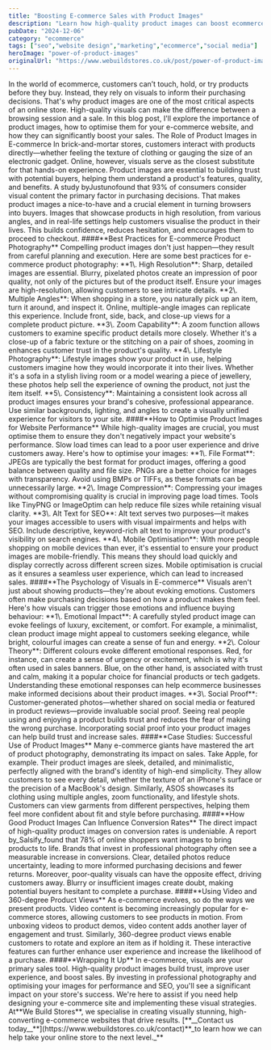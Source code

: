 ```yaml
---
title: "Boosting E-commerce Sales with Product Images"
description: "Learn how high-quality product images can boost ecommerce sales by building trust, enhancing customer experience, and driving conversions."
pubDate: "2024-12-06"
category: "ecommerce"
tags: ["seo","website design","marketing","ecommerce","social media"]
heroImage: "power-of-product-images"
originalUrl: "https://www.webuildstores.co.uk/post/power-of-product-images"
---
```



<BlogHeroImage src={heroImage} alt="Boosting E-commerce Sales with Product Images" />
In the world of ecommerce, customers can’t touch, hold, or try products before they buy. Instead, they rely on visuals to inform their purchasing decisions.
That's why product images are one of the most critical aspects of an online store. High-quality visuals can make the difference between a browsing session and a sale.
In this blog post, I'll explore the importance of product images, how to optimise them for your e-commerce website, and how they can significantly boost your sales.
The Role of Product Images in E-commerce
In brick-and-mortar stores, customers interact with products directly—whether feeling the texture of clothing or gauging the size of an electronic gadget. Online, however, visuals serve as the closest substitute for that hands-on experience. Product images are essential to building trust with potential buyers, helping them understand a product's features, quality, and benefits.
A study byJustunofound that 93% of consumers consider visual content the primary factor in purchasing decisions. That makes product images a nice-to-have and a crucial element in turning browsers into buyers.
Images that showcase products in high resolution, from various angles, and in real-life settings help customers visualise the product in their lives. This builds confidence, reduces hesitation, and encourages them to proceed to checkout.
####**Best Practices for E-commerce Product Photography**
Compelling product images don't just happen—they result from careful planning and execution. Here are some best practices for e-commerce product photography:
**1\. High Resolution**: Sharp, detailed images are essential. Blurry, pixelated photos create an impression of poor quality, not only of the pictures but of the product itself. Ensure your images are high-resolution, allowing customers to see intricate details.
**2\. Multiple Angles**: When shopping in a store, you naturally pick up an item, turn it around, and inspect it. Online, multiple-angle images can replicate this experience. Include front, side, back, and close-up views for a complete product picture.
**3\. Zoom Capability**: A zoom function allows customers to examine specific product details more closely. Whether it's a close-up of a fabric texture or the stitching on a pair of shoes, zooming in enhances customer trust in the product's quality.
**4\. Lifestyle Photography**: Lifestyle images show your product in use, helping customers imagine how they would incorporate it into their lives. Whether it's a sofa in a stylish living room or a model wearing a piece of jewellery, these photos help sell the experience of owning the product, not just the item itself.
**5\. Consistency**: Maintaining a consistent look across all product images ensures your brand's cohesive, professional appearance. Use similar backgrounds, lighting, and angles to create a visually unified experience for visitors to your site.
####**How to Optimise Product Images for Website Performance**
While high-quality images are crucial, you must optimise them to ensure they don't negatively impact your website's performance. Slow load times can lead to a poor user experience and drive customers away. Here's how to optimise your images:
**1\. File Format**: JPEGs are typically the best format for product images, offering a good balance between quality and file size. PNGs are a better choice for images with transparency. Avoid using BMPs or TIFFs, as these formats can be unnecessarily large.
**2\. Image Compression**: Compressing your images without compromising quality is crucial in improving page load times. Tools like TinyPNG or ImageOptim can help reduce file sizes while retaining visual clarity.
**3\. Alt Text for SEO**: Alt text serves two purposes—it makes your images accessible to users with visual impairments and helps with SEO. Include descriptive, keyword-rich alt text to improve your product's visibility on search engines.
**4\. Mobile Optimisation**: With more people shopping on mobile devices than ever, it's essential to ensure your product images are mobile-friendly. This means they should load quickly and display correctly across different screen sizes. Mobile optimisation is crucial as it ensures a seamless user experience, which can lead to increased sales.
####**The Psychology of Visuals in E-commerce**
Visuals aren't just about showing products—they're about evoking emotions. Customers often make purchasing decisions based on how a product makes them feel. Here's how visuals can trigger those emotions and influence buying behaviour:
**1\. Emotional Impact**: A carefully styled product image can evoke feelings of luxury, excitement, or comfort. For example, a minimalist, clean product image might appeal to customers seeking elegance, while bright, colourful images can create a sense of fun and energy.
**2\. Colour Theory**: Different colours evoke different emotional responses. Red, for instance, can create a sense of urgency or excitement, which is why it's often used in sales banners. Blue, on the other hand, is associated with trust and calm, making it a popular choice for financial products or tech gadgets. Understanding these emotional responses can help ecommerce businesses make informed decisions about their product images.
**3\. Social Proof**: Customer-generated photos—whether shared on social media or featured in product reviews—provide invaluable social proof. Seeing real people using and enjoying a product builds trust and reduces the fear of making the wrong purchase. Incorporating social proof into your product images can help build trust and increase sales.
####**Case Studies: Successful Use of Product Images**
Many e-commerce giants have mastered the art of product photography, demonstrating its impact on sales. Take Apple, for example. Their product images are sleek, detailed, and minimalistic, perfectly aligned with the brand's identity of high-end simplicity.
They allow customers to see every detail, whether the texture of an iPhone's surface or the precision of a MacBook's design.
Similarly, ASOS showcases its clothing using multiple angles, zoom functionality, and lifestyle shots. Customers can view garments from different perspectives, helping them feel more confident about fit and style before purchasing.
####**How Good Product Images Can Influence Conversion Rates**
The direct impact of high-quality product images on conversion rates is undeniable. A report by_Salsify_found that 78% of online shoppers want images to bring products to life.
Brands that invest in professional photography often see a measurable increase in conversions. Clear, detailed photos reduce uncertainty, leading to more informed purchasing decisions and fewer returns.
Moreover, poor-quality visuals can have the opposite effect, driving customers away. Blurry or insufficient images create doubt, making potential buyers hesitant to complete a purchase.
####**Using Video and 360-degree Product Views**
As e-commerce evolves, so do the ways we present products. Video content is becoming increasingly popular for e-commerce stores, allowing customers to see products in motion.
From unboxing videos to product demos, video content adds another layer of engagement and trust.
Similarly, 360-degree product views enable customers to rotate and explore an item as if holding it. These interactive features can further enhance user experience and increase the likelihood of a purchase.
####**Wrapping It Up**
In e-commerce, visuals are your primary sales tool. High-quality product images build trust, improve user experience, and boost sales. By investing in professional photography and optimising your images for performance and SEO, you'll see a significant impact on your store's success.
We're here to assist if you need help designing your e-commerce site and implementing these visual strategies. At**We Build Stores**, we specialise in creating visually stunning, high-converting e-commerce websites that drive results.
[**__Contact us today__**](https://www.webuildstores.co.uk/contact)**_to learn how we can help take your online store to the next level._**
